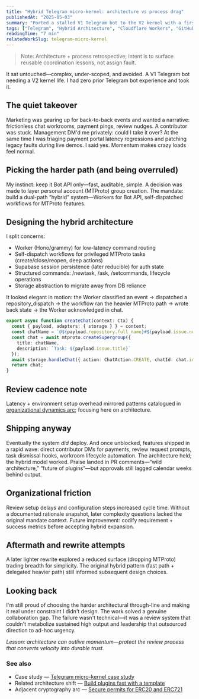 ```yaml
---
title: "Hybrid Telegram micro-kernel: architecture vs process drag"
publishedAt: "2025-05-03"
summary: "Ported a stalled V1 Telegram bot to the V2 kernel with a first-of-its-kind hybrid plugin architecture—and saw process friction dilute momentum."
tags: ["Telegram", "Hybrid Architecture", "Cloudflare Workers", "GitHub Actions", "DX", "Org"]
readingTime: "7 min"
relatedWorkSlug: telegram-micro-kernel
---
```


> Note: Architecture + process retrospective; intent is to surface reusable coordination lessons, not assign fault.

It sat untouched—complex, under-scoped, and avoided. A V1 Telegram bot needing a V2 kernel life. I had zero prior Telegram bot experience and took it.

## The quiet takeover
Marketing was gearing up for back-to-back events and wanted a narrative: frictionless chat workrooms, payment pings, review nudges. A contributor was stuck. Management DM'd me privately: could I take it over? At the same time I was triaging payment portal latency regressions and patching legacy faults during live demos. I said yes. Momentum makes crazy loads feel normal.

## Picking the harder path (and being overruled)
My instinct: keep it Bot API only—fast, auditable, simple. A decision was made to layer personal account (MTProto) group creation. The mandate: build a dual-path “hybrid” system—Workers for Bot API, self-dispatched workflows for MTProto features.

## Designing the hybrid architecture
I split concerns:
- Worker (Hono/grammy) for low-latency command routing
- Self-dispatch workflows for privileged MTProto tasks (create/close/reopen, deep actions)
- Supabase session persistence (later reducible) for auth state
- Structured commands: /newtask, /ask, /setcommands, lifecycle operations
- Storage abstraction to migrate away from DB reliance

It looked elegant in motion: the Worker classified an event → dispatched a repository_dispatch → the workflow ran the heavier MTProto path → wrote back state → the Worker acknowledged in chat.

```ts
export async function createChat(context: Ctx) {
  const { payload, adapters: { storage } } = context;
  const chatName = `@${payload.repository.full_name}#${payload.issue.number}`;
  const chat = await mtproto.createSupergroup({
    title: chatName,
    description: `Task: ${payload.issue.title}`
  });
  await storage.handleChat({ action: ChatAction.CREATE, chatId: chat.id, repositoryId: payload.repository.id, issueNumber: payload.issue.number });
  return chat;
}
```

## Review cadence note
Latency + environment setup overhead mirrored patterns catalogued in [organizational dynamics arc](/writing/organizational-dynamics-arc); focusing here on architecture.

## Shipping anyway
Eventually the system *did* deploy. And once unblocked, features shipped in a rapid wave: direct contributor DMs for payments, review request prompts, task dismissal hooks, workroom lifecycle automation. The architecture held; the hybrid model worked. Praise landed in PR comments—“wild architecture,” “future of plugins”—but approvals still lagged calendar weeks behind output.

## Organizational friction
Review setup delays and configuration steps increased cycle time. Without a documented rationale snapshot, later complexity questions lacked the original mandate context. Future improvement: codify requirement + success metrics before accepting hybrid expansion.

## Aftermath and rewrite attempts
A later lighter rewrite explored a reduced surface (dropping MTProto) trading breadth for simplicity. The original hybrid pattern (fast path + delegated heavier path) still informed subsequent design choices.

## Looking back
I'm still proud of choosing the harder architectural through-line and making it real under constraint I didn't design. The work solved a genuine collaboration gap. The failure wasn't technical—it was a review system that couldn't metabolize sustained high output and leadership that outsourced direction to ad-hoc urgency.

*Lesson: architecture can outlive momentum—protect the review process that converts velocity into durable trust.*

### See also
- Case study — [Telegram micro-kernel case study](/work/telegram-micro-kernel)
- Related architecture shift — [Build plugins fast with a template](/writing/build-plugins-fast-with-a-template)
- Adjacent cryptography arc — [Secure permits for ERC20 and ERC721](/writing/secure-permits-for-erc20-and-erc721)
